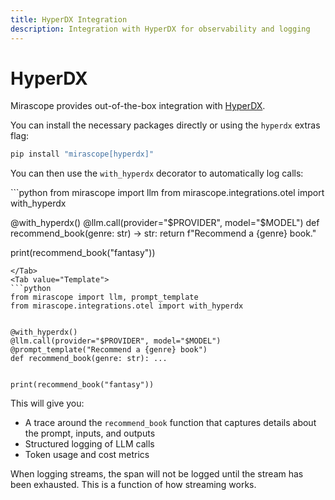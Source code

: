 ```yaml
---
title: HyperDX Integration
description: Integration with HyperDX for observability and logging
---
```


# HyperDX

Mirascope provides out-of-the-box integration with [HyperDX](https://hyperdx.io/).

You can install the necessary packages directly or using the `hyperdx` extras flag:

```bash
pip install "mirascope[hyperdx]"
```

You can then use the `with_hyperdx` decorator to automatically log calls:

<TabbedSection>
<Tab value="Shorthand">
```python
from mirascope import llm
from mirascope.integrations.otel import with_hyperdx


@with_hyperdx()
@llm.call(provider="$PROVIDER", model="$MODEL")
def recommend_book(genre: str) -> str:
    return f"Recommend a {genre} book."


print(recommend_book("fantasy"))

```
</Tab>
<Tab value="Template">
```python
from mirascope import llm, prompt_template
from mirascope.integrations.otel import with_hyperdx


@with_hyperdx()
@llm.call(provider="$PROVIDER", model="$MODEL")
@prompt_template("Recommend a {genre} book")
def recommend_book(genre: str): ...


print(recommend_book("fantasy"))

```
</Tab>
</TabbedSection>

This will give you:

* A trace around the `recommend_book` function that captures details about the prompt, inputs, and outputs
* Structured logging of LLM calls
* Token usage and cost metrics

<Callout type="note" title="Handling streams">
  When logging streams, the span will not be logged until the stream has been exhausted. This is a function of how streaming works.
</Callout>

